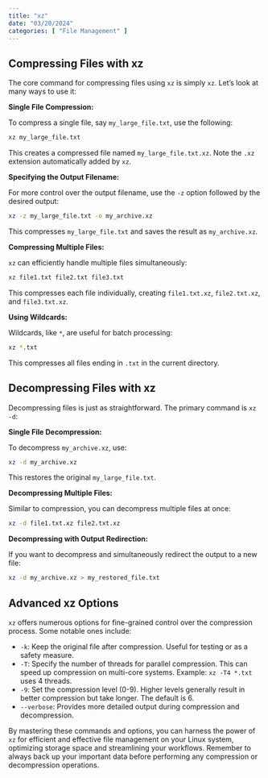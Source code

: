 ```yaml
---
title: "xz"
date: "03/20/2024"
categories: [ "File Management" ]
---
```

## Compressing Files with xz

The core command for compressing files using `xz` is simply `xz`.  Let's look at many ways to use it:

**Single File Compression:**

To compress a single file, say `my_large_file.txt`, use the following:

```bash
xz my_large_file.txt
```

This creates a compressed file named `my_large_file.txt.xz`.  Note the `.xz` extension automatically added by `xz`.

**Specifying the Output Filename:**

For more control over the output filename, use the `-z` option followed by the desired output:

```bash
xz -z my_large_file.txt -o my_archive.xz
```

This compresses `my_large_file.txt` and saves the result as `my_archive.xz`.

**Compressing Multiple Files:**

`xz` can efficiently handle multiple files simultaneously:

```bash
xz file1.txt file2.txt file3.txt
```

This compresses each file individually, creating `file1.txt.xz`, `file2.txt.xz`, and `file3.txt.xz`.


**Using Wildcards:**

Wildcards, like `*`, are useful for batch processing:

```bash
xz *.txt
```

This compresses all files ending in `.txt` in the current directory.


## Decompressing Files with xz

Decompressing files is just as straightforward. The primary command is `xz -d`:

**Single File Decompression:**

To decompress `my_archive.xz`, use:

```bash
xz -d my_archive.xz
```

This restores the original `my_large_file.txt`.

**Decompressing Multiple Files:**

Similar to compression, you can decompress multiple files at once:

```bash
xz -d file1.txt.xz file2.txt.xz
```

**Decompressing with Output Redirection:**

If you want to decompress and simultaneously redirect the output to a new file:

```bash
xz -d my_archive.xz > my_restored_file.txt
```


## Advanced xz Options

`xz` offers numerous options for fine-grained control over the compression process.  Some notable ones include:

* `-k`: Keep the original file after compression.  Useful for testing or as a safety measure.
* `-T`: Specify the number of threads for parallel compression. This can speed up compression on multi-core systems. Example: `xz -T4 *.txt` uses 4 threads.
* `-9`: Set the compression level (0-9). Higher levels generally result in better compression but take longer.  The default is 6.
* `--verbose`: Provides more detailed output during compression and decompression.


By mastering these commands and options, you can harness the power of `xz` for efficient and effective file management on your Linux system, optimizing storage space and streamlining your workflows. Remember to always back up your important data before performing any compression or decompression operations.

